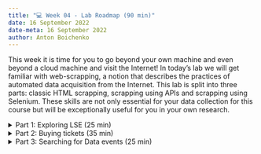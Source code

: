 ```yaml
---
title: "💻 Week 04 - Lab Roadmap (90 min)"
date: 16 September 2022
date-meta: 16 September 2022
author: Anton Boichenko
---
```


This week it is time for you to go beyond your own machine and even beyond a cloud machine and visit the Internet! In today's lab we will get familiar with web-scrapping, a notion that describes the practices of automated data acquisition from the Internet. This lab is split into three parts: classic HTML scrapping, scrapping using APIs and scrapping using Selenium. These skills are not only essential for your data collection for this course but will be exceptionally useful for you in your own research.  

<details><summary>Part 1: Exploring LSE (25 min)</summary>
## Part 1: Exploring LSE
<p></p>

Our first task is to learn a bit more about LSE. LSE has many departments. One of them is the [Department of Methodology](https://www.lse.ac.uk/methodology). The department has people with experience in various methods. Today we will create a list of all the methods the Methodology staff has. 

**Main task**: create a list of all the key areas of expertise that the Department of Methodology has. 

🤔 **Stop and think**. Before you start following the instructions. Can you think of a way to acquire this information using the LSE website?

Let's explore one of the possible ways to do that. We do not provide you with code straight away as we assume that you will be guided during the lab. However, the code is given to you after the action points. 

🎯 **ACTION POINTS**

1. Go to the [Department of Methodology People page](https://www.lse.ac.uk/Methodology/People) and navigate to **Academic Staff**.
2. Inspect the page to find the HTML element that allows you to get to the person's individual page. 
3. Using the language of your choice create a list of the links to the individual pages of all the Academic Staff Members.
4. Using the saved links, go through all of them and extract the Key Areas of Expertise for all the Staff Members.
5. Create one list to store all the Areas of Expertise and delete duplicates from there. 

Do you find any areas that are relevant for you?

**Optional task**

Think of a way to scrape and store these data in a way that would link Academic Staff Members to their Key Areas of Expertise.

### Solution Code

<details class="special"> <summary> ![](/figures/logos/python-logo-notext.svg){height="1em" fig-align="left" vertical-align="middle" fig-alt="Python logo"} Python users </summary>

```python
# import the required libraries
import requests
from bs4 import BeautifulSoup

# sending a request to the site
response_html = requests.get("https://www.lse.ac.uk/Methodology/People")

# parsing page"s content
soup = BeautifulSoup(response_html.text)

# empty list to store links to pages
links_to_staff = []

# subsetting only for academic staff
all_ac_staff = soup.find_all("div", attrs={"class":"accordion__panel"})[0].find_all("a", attrs={"class":"sys_0 sys_t0"})

# iterating through all of the staff saving the links
for person in all_ac_staff:

    # extracting a link
    link = person.get("href")
    
    link = "https://www.lse.ac.uk" + link

    links_to_staff.append(link)

# empy list to store key areas of experience 
key_exp = []

# iterating through all staff members' pages
for link in links_to_staff:
    
    # extracting their research interests
    response_html = requests.get(link)
    
    soup = BeautifulSoup(response_html.text)
    
    exp = soup.find_all("div", attrs={"class":"peopleContact__address"})[-1].get_text()
    
    key_exp.append(exp)
    
# cleaning up the string to create a list of all areas
final_list = ",".join(key_exp).replace(".", " ").replace(",", ";").replace("; ", ";").split(";")
```

</details>

<details class="special"> <summary> ![](/figures/logos/Rlogo.svg){height="1em" fig-align="left" vertical-align="middle" fig-alt="R logo"} R users </summary>

```R
# import required packages
library(rvest)
library(magrittr)
library(stringi)

# read the content of the site
url <- "https://www.lse.ac.uk/Methodology/People"
html <- read_html(url)

# extract the elements related to academic staff only
html_nodes(html, css = ".accordion__panel")[1] %>%
  html_nodes(css = ".sys_0 sys_t0")

# extract links to individual pages
links_to_staff <- html_nodes(html, css = ".accordion__panel")[1] %>%
  html_nodes(css = "a") %>%
  html_attr("href")

# add the base URL to the link
links_to_staff <- paste("https://www.lse.ac.uk", links_to_staff, sep = "")

# write a function that extracts areas of experience from each page
get_expert <- function(link) {
  url <- link
  html <- read_html(url)
  
  html_nodes(html, css = ".peopleContact__address") %>%
    tail(1) %>%
    html_text()
  
}

# apply the function to all pages
result <- sapply(links_to_staff, get_expert)

# clean up the areas of expertise
res <- paste(result, collapse = ";") %>%
  stri_replace_all_fixed(".", " ") %>%
  stri_replace_all_fixed(",", ";") %>%
  stri_replace_all_fixed("; ", ";")

# create a list of all areas
final_list <- stri_split_fixed(res, ";")[[1]]
```

</details>

</details>

<details><summary>Part 2: Buying tickets (35 min)</summary>

## Part 2: Buying tickets 

After completing the last exercise you might think "Well, yeah, it is useful for my academic endeavours, but not for my day-to-day life.". Let us show you how you can solve your problems with it!

It turns out that [TicketMaster](https://www.ticketmaster.com/) (one of the biggest websites that sells tickets) has its own API. It means that you can automate your ticket search if you wanted to! Let's explore this together. 

*We do not provide you with code straight away, however, you will find the solutions below.*

🎯 **ACTION POINTS** 

1. Go to [https://developer.ticketmaster.com/](https://developer.ticketmaster.com/) and register an account. You will only need an email address. 
2. Acquire an API token using your new account. It will be called a **Consumer Key** in your apps' information.
3. Using the [documentation](https://developer.ticketmaster.com/products-and-docs/apis/discovery-api/v2/#search-events-v2) find all the music events happening in London.    
    How many events have you found?  
    Do you think it's all the events happening in London?   
    Is there a way to show more events?  
4. Let's make our search a bit more narrow. Let's imagine you are coming back from holidays on the 15th of October. Can you find Rock music events in London that are happening after that date? 
    What if you wanted an event that you can get to for less than 30 pounds? Can you find one for yourself?
5. Go ahead and try to find London events related to data and data science. Are there any? Extend your search and try again.
6. What about family-friendly events in London? Are there any?


### Solution Code

<details class="special"> <summary> ![](/figures/logos/python-logo-notext.svg){height="1em" fig-align="left" vertical-align="middle" fig-alt="Python logo"} Python users </summary>

All the tasks above are solved with the same API URL. Here we will show the base code and mainly the parameters that yield the desired results. 

**Task 3**

```python
# import the required libraries
import requests

# saving your API key
api_key = "YOUR_API_KEY"

# setting up the API query parameters (they will be changing)
params = {"classificationName": "music",
          "countryCode": "GB",
          "city": "London",
          "apikey": api_key}

# sending a request to the API
response = requests.get("https://app.ticketmaster.com/discovery/v2/events.json",
                        params=params)

# parse the response
resp_json = response.json()

# extract the events
resp_json["_embedded"]["events"]
```

Next, we will be only providing the query parameters.

**Task 3 (extending search)**

```python
# setting up the API query parameters (they will be changing)
params = {"classificationName": "music",
          "countryCode": "GB",
          "city": "London",
          "size": 200, # feel free to change this number
          "page": 1, # we add pages here to show that you can get more results if needed
          "apikey": api_key}
```

**Task 4**

```python
# setting up the API query parameters (they will be changing)
params = {"classificationName": "music",
          "countryCode": "GB",
          "city": "London",
          "genre_name":"Rock",
          "startDateTime":"2022-10-15T00:00:00Z",
          "size": 200, # feel free to change this number
          "page": 1, # we add pages here to show that you can get more results if needed
          "apikey": api_key}
```

This API does not have a price parameter, so you would need to filter the JSON manually. 

**Task 5**

```python
# setting up the API query parameters (they will be changing)
params = {"countryCode": "GB",
          "city": "London",
          "keyword":"data",
          "size": 200, # feel free to change this number
          "page": 1, # we add pages here to show that you can get more results if needed
          "apikey": api_key}

# or

params = {"keyword":"data",
          "size": 200, 
          "page": 1,
          "apikey": api_key}
```

**Task 6**

```python
# setting up the API query parameters (they will be changing)
params = {"countryCode": "GB",
          "city": "London",
          "includeFamily":"only",
          "size": 200, # feel free to change this number
          "page": 1, # we add pages here to show that you can get more results if needed
          "apikey": api_key}
```

</details>

<details class="special"> <summary> ![](/figures/logos/Rlogo.svg){height="1em" fig-align="left" vertical-align="middle" fig-alt="R logo"} R users </summary>

All the tasks above are solved with the same API URL. Here we will show the base code and mainly the parameters that yield the desired results. 

**Task 3**

```R
# importing required packages
library("httr")
library("jsonlite")

# saving your API key
api_key <- "ErOQNylYMIv9wqPLWsezUdByUjftJIa6"

# setting up the base URL and parameters
base_url <- "https://app.ticketmaster.com/discovery/v2/events.json"

# sending a request
response <- GET(base_url, query = list("classificationName" = "music",
          "countryCode" = "GB",
          "city" = "London",
          "apikey" = api_key))

# parse the response
json <- content(response, "parsed")
```
Next, we will be only providing the query parameters.

**Task 3 (extending search)**

```R
# sending a request
response <- GET(base_url, query = list("classificationName" = "music",
          "countryCode" = "GB",
          "city" = "London",
          "size" = 200, 
          "page" = 1,
          "apikey" = api_key))
```

**Task 4**

```R
# sending a request
response <- GET(base_url, query = list("classificationName" = "music",
          "countryCode" = "GB",
          "city" = "London",
          "genre_name" = "Rock",
          "startDateTime" = "2022-10-15T00:00:00Z",
          "size" = 200, # feel free to change this number
          "page" = 1, # we add pages here to show that you can get more results if needed
          "apikey" = api_key))
```

This API does not have a price parameter, so you would need to filter the JSON manually. 

**Task 5**

```R
# sending a request
response <- GET(base_url, query = list(
          "countryCode" = "GB",
          "city" = "London",
          "keyword" = "data",
          "size" = 200, # feel free to change this number
          "page" = 1, # we add pages here to show that you can get more results if needed
          "apikey" = api_key))

# or

response <- GET(base_url, query = list(
          "keyword" = "data",
          "size" = 200, # feel free to change this number
          "page" = 1, # we add pages here to show that you can get more results if needed
          "apikey" = api_key))
```

**Task 6**

```R
# sending a request
response <- GET(base_url, query = list(
          "countryCode" = "GB",
          "city" = "London",
          "includeFamily" = "only",
          "size" = 200, # feel free to change this number
          "page" = 1, # we add pages here to show that you can get more results if needed
          "apikey" = api_key))
```
</details>

</details>

<details><summary> Part 3: Searching for Data events (25 min)</summary>
## Part 3: Searching for Data events

We have now explored one of the key methods of web scrapping. However, we haven't yet talked about the scenarios where we need to **interact** with a website to acquire information. This can be done with Selenium. Selenium can automatically interact with websites. Let's see how it works. 

We haven't found a lot of events about data on TicketMaster. Maybe we can use another platform?

🎯 **ACTION POINTS** 

0. If you are using Python, make sure you have Google Chrome installed and [chromdriver](https://chromedriver.chromium.org/downloads) downloaded to the folder you know a path to.  
  If you are using R, make sure you have Mozilla Firefox installed. 
1. Using Selenium go to the [London events page on Eventbrite](https://www.eventbrite.co.uk/d/united-kingdom--london/events/).
2. Navigate to the search box and enter "data" using Selenium.
3. Hit enter using Selenium.
4. Parse the number of pages of such events from below the page.
5. Find a way to go to the next page.
6. Write a loop that will go through the next 10 pages and print the date and time of the first event on the page. 



### Solution Code

<details class="special"> <summary> ![](/figures/logos/python-logo-notext.svg){height="1em" fig-align="left" vertical-align="middle" fig-alt="Python logo"} Python users </summary>

We will present the whole sequence of steps here in one code. 

```python
# import the required libraries
from selenium import webdriver
from selenium.webdriver import Chrome
import time

# here you specify the Path to chromedriver
driver_path = "/chromedriver_PATH"

# launching the browser 
driver = Chrome(driver_path) 

# saving the link
link = "https://www.eventbrite.co.uk/d/united-kingdom--london/events/"

# navigating to the page
driver.get(link)

# navigating to the search box
search = driver.find_element("css selector", """#global-header > div 
> div.consumer-header__content.consumer-header__desktop.eds-show-up-md 
> div.consumer-header__search > button > div > div > div > div""")

# clicking on the search box
search.click()

# navigating to the search box
inputElement = driver.find_element("css selector", "#search-autocomplete-input")

# inputting "data" into the search box
inputElement.send_keys('data')

# importing common keys
from selenium.webdriver.common.keys import Keys

# asking Selenium to hit enter
inputElement.send_keys(Keys.ENTER)

# extracting the number of pages
n_pages_el = driver.find_element("css selector", """#root > div > div.eds-structure__body > div > div > div > div.eds-fixed-bottom-bar-layout__content 
> div > main > div > div > section.search-base-screen__search-panel
> footer > div > div > ul > li.eds-pagination__navigation-minimal.eds-l-mar-hor-3""")
print(n_pages_el.text)

# importing time to wait until the page loads
import time 

for i in range(10):
    
    # saving the path to the first date on the page
    first_date = driver.find_element("xpath", """//*[@id="root"]/div/div[2]/div/div/div/div[1]/div/main/div/div/section[1]/
    div[1]/div/ul/li[1]/div/div/div[1]/div/div/div/article/div[2]/div/div/div[1]/div""")

    print(first_date.text)
    
    # saving the path to the next page button
    next_page = driver.find_element("css selector", """#chevron-right-chunky_svg__eds-icon--chevron-right-chunky_svg""")
    
    # clicking for next page
    next_page.click()
    
    # wait for 2 seconds
    time.sleep(2)


# clode the driver
driver.close()
```


</details>

<details class="special"> <summary> ![](/figures/logos/Rlogo.svg){height="1em" fig-align="left" vertical-align="middle" fig-alt="R logo"} R users </summary>

We will present the whole sequence of steps here in one code.
 
```R
# import selenium
library("RSelenium")

# launching the browser 
rD<- rsDriver(browser=c("firefox"))
driver <- rD$client

# navigating to the page
url <- "https://www.eventbrite.co.uk/d/united-kingdom--london/events/"
driver$navigate(url)

# navigating to the search box
search <- driver$findElement(using = "css selector", value = '#global-header > div 
> div.consumer-header__content.consumer-header__desktop.eds-show-up-md 
> div.consumer-header__search > button > div > div > div > div')

# clicking on the search box
search$clickElement()

# navigating to the search box
search_field <- driver$findElement(using = "css selector", value = '#search-autocomplete-input')

# inputting "data" into the search box
search_field$sendKeysToElement(list("data"))

# asking Selenium to hit enter
page_body <- driver$findElement("css", "body")
page_body$sendKeysToElement(list(key = "enter"))

# extracting the number of pages
n_pages <- driver$findElement(using = "css selector",
                                       value = '#root > div > div.eds-structure__body > div > div > div >     
                                       div.eds-fixed-bottom-bar-layout__content 
                                      > div > main > div > div > section.search-base-screen__search-panel
                                      > footer > div > div > ul > li.eds-pagination__navigation-minimal.eds-l-mar-hor-3')
n_pages <- n_pages$getElementText()[[1]]
print(n_pages)


for (i in 1:10) {
    
  # saving the path to the first date on the page
  first_date <- driver$findElement(using = "css selector", value = ".search-main-content__events-list > li:nth-child(1) > div:nth-child(1) > div:nth-child(1) > div:nth-child(2) > div:nth-child(1) > div:nth-child(2) > div:nth-child(1) > article:nth-child(1) > div:nth-child(1) > div:nth-child(1) > div:nth-child(1) > div:nth-child(1) > div:nth-child(2)")

  print(first_date$getElementText()[[1]])
  
  # saving the path to the next page button
  next_page <- driver$findElement(using = "css selector", value = '#chevron-right-chunky_svg__eds-icon--chevron-right-chunky_svg')
  
  # clicking for next page
  next_page$clickElement()
  
  # wait for 2 seconds
  Sys.sleep(2)
  
}
```
</details>
</details>

